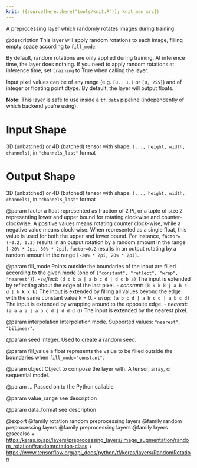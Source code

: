 ```yaml
---
knit: ({source(here::here("tools/knit.R")); knit_man_src})
---
```

A preprocessing layer which randomly rotates images during training.

@description
This layer will apply random rotations to each image, filling empty space
according to `fill_mode`.

By default, random rotations are only applied during training.
At inference time, the layer does nothing. If you need to apply random
rotations at inference time, set `training` to True when calling the layer.

Input pixel values can be of any range (e.g. `[0., 1.)` or `[0, 255]`) and
of integer or floating point dtype.
By default, the layer will output floats.

**Note:** This layer is safe to use inside a `tf.data` pipeline
(independently of which backend you're using).

# Input Shape
3D (unbatched) or 4D (batched) tensor with shape:
`(..., height, width, channels)`, in `"channels_last"` format

# Output Shape
3D (unbatched) or 4D (batched) tensor with shape:
`(..., height, width, channels)`, in `"channels_last"` format

@param factor
a float represented as fraction of 2 Pi, or a tuple of size 2
representing lower and upper bound for rotating clockwise and
counter-clockwise. A positive values means rotating
counter clock-wise,
while a negative value means clock-wise.
When represented as a single
float, this value is used for both the upper and lower bound.
For instance, `factor=(-0.2, 0.3)`
results in an output rotation by a random
amount in the range `[-20% * 2pi, 30% * 2pi]`.
`factor=0.2` results in an
output rotating by a random amount
in the range `[-20% * 2pi, 20% * 2pi]`.

@param fill_mode
Points outside the boundaries of the input are filled
according to the given mode
(one of `{"constant", "reflect", "wrap", "nearest"}`).
- *reflect*: `(d c b a | a b c d | d c b a)`
    The input is extended by reflecting about
    the edge of the last pixel.
- *constant*: `(k k k k | a b c d | k k k k)`
    The input is extended by
    filling all values beyond the edge with
    the same constant value k = 0.
- *wrap*: `(a b c d | a b c d | a b c d)` The input is extended by
    wrapping around to the opposite edge.
- *nearest*: `(a a a a | a b c d | d d d d)`
    The input is extended by the nearest pixel.

@param interpolation
Interpolation mode. Supported values: `"nearest"`,
`"bilinear"`.

@param seed
Integer. Used to create a random seed.

@param fill_value
a float represents the value to be filled outside
the boundaries when `fill_mode="constant"`.

@param object
Object to compose the layer with. A tensor, array, or sequential model.

@param ...
Passed on to the Python callable

@param value_range
see description

@param data_format
see description

@export
@family rotation random preprocessing layers
@family random preprocessing layers
@family preprocessing layers
@family layers
@seealso
+ <https:/keras.io/api/layers/preprocessing_layers/image_augmentation/random_rotation#randomrotation-class>
+ <https://www.tensorflow.org/api_docs/python/tf/keras/layers/RandomRotation>
